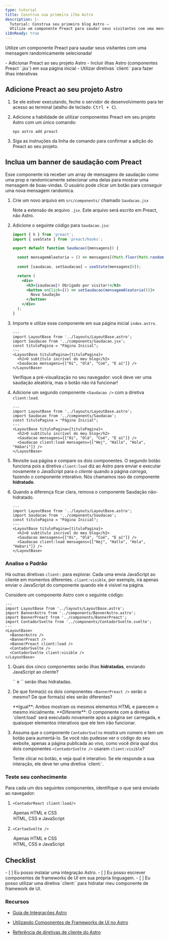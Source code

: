 ```yaml
---
type: tutorial
title: Construa sua primeira ilha Astro
description: |-
  Tutorial: Construa seu primeiro blog Astro —
  Utilize um componente Preact para saudar seus visitantes com uma mensagem randomicamente selecionada
i18nReady: true
---
```


Utilize um componente Preact para saudar seus visitantes com uma mensagem randomicamente selecionada!

<PreCheck>
  - Adicionar Preact ao seu projeto Astro
  - Incluir ilhas Astro (componentes Preact `.jsx`) em sua página inicial
  - Utilizar diretivas `client:` para fazer ilhas interativas
</PreCheck>

## Adicione Preact ao seu projeto Astro

1. Se ele estiver executando, feche o servidor de desenvolvimento para ter acesso ao terminal (atalho de teclado: <kbd>Ctrl + C</kbd>).

2. Adicione a habilidade de utilizar componentes Preact em seu projeto Astro com um único comando:

    ```shell
    npx astro add preact
    ```

2. Siga as instruções da linha de comando para confirmar a adição do Preact ao seu projeto.
 

## Inclua um banner de saudação com Preact

Esse componente irá receber um array de mensagens de saudação como uma prop e randomicamente selecionar uma delas para mostrar uma mensagem de boas-vindas. O usuário pode clicar um botão para conseguir uma nova mensagem randomica.

1. Crie um novo arquivo em `src/components/` chamado `Saudacao.jsx`

    Note a extensão de arquivo `.jsx`. Este arquivo será escrito em Preact, não Astro.

2. Adicione o seguinte código para `Saudacao.jsx`:

    ```jsx title="src/components/Saudacao.jsx"
    import { h } from 'preact';
    import { useState } from 'preact/hooks';

    export default function Saudacao({mensagens}) {

      const mensagemAleatoria = () => mensagens[(Math.floor(Math.random() * mensagens.length))];
      
      const [saudacao, setSaudacao] = useState(mensagens[0]);

      return (
        <div> 
          <h3>{saudacao}! Obrigado por visitar!</h3>
          <button onClick={() => setSaudacao(mensagemAleatoria())}>
            Nova Saudação
          </button>
        </div>
      );
    }
    ```

3. Importe e utilize esse componente em sua página inicial `index.astro`.

    ```astro title="src/pages/index.astro" ins={3,8}
    ---
    import LayoutBase from '../layouts/LayoutBase.astro';
    import Saudacao from '../components/Saudacao.jsx';
    const tituloPagina = "Página Inicial";
    ---
    <LayoutBase tituloPagina={tituloPagina}>
      <h2>O subtítulo incrível do meu blog</h2>
      <Saudacao mensagens={["Oi", "Olá", "Coé", "E aí"]} />
    </LayoutBase>
    ```

    Verifique a pré-visualização no seu navegador: você deve ver uma saudação aleatória, mas o botão não irá funcionar!


4. Adicione um segundo componente `<Saudacao />` com a diretiva `client:load`.

    ```astro title="src/pages/index.astro" ins={9} "client:load"
    ---
    import LayoutBase from '../layouts/LayoutBase.astro';
    import Saudacao from '../components/Saudacao';
    const tituloPagina = "Página Inicial";
    ---
    <LayoutBase tituloPagina={tituloPagina}>
      <h2>O subtítulo incrível do meu blog</h2>
      <Saudacao mensagens={["Oi", "Olá", "Coé", "E aí"]} />
      <Saudacao client:load mensagens={["Hej", "Hallo", "Hola", "Habari"]} />
    </LayoutBase>
    ```

  5. Revisite sua página e compare os dois componentes. O segundo botão funciona pois a diretiva `client:load` diz ao Astro para enviar e executar novamente o JavaScript para o _cliente_ quando a página _carrega_, fazendo o componente interativo. Nós chamamos isso de componente **hidratado**.
  
  6. Quando a diferença ficar clara, remova o componente Saudação não-hidratado.


      ```astro title="src/pages/index.astro" del={8} "client:load"
      ---
      import LayoutBase from '../layouts/LayoutBase.astro';
      import Saudacao from '../components/Saudacao';
      const tituloPagina = "Página Inicial";
      ---
      <LayoutBase tituloPagina={tituloPagina}>
        <h2>O subtítulo incrível do meu blog</h2>
        <Saudacao mensagens={["Oi", "Olá", "Coé", "E aí"]} />
        <Saudacao client:load mensagens={["Hej", "Hallo", "Hola", "Habari"]} />
      </LayoutBase>
      ```

<Box icon="question-mark">

### Analise o Padrão

Há outras diretivas `client:` para explorar. Cada uma envia JavaScript ao cliente em momentos diferentes. `client:visible`, por exemplo, irá apenas enviar o JavaScript do componente quando ele é visível na página.

Considere um componente Astro com o seguinte código:

```astro
---
import LayoutBase from '../layouts/LayoutBase.astro';
import BannerAstro from '../components/BannerAstro.astro';
import BannerPreact from '../components/BannerPreact';
import ContadorSvelte from '../components/ContadorSvelte.svelte';
---
<LayoutBase>
  <BannerAstro />
  <BannerPreact />
  <BannerPreact client:load />
  <ContadorSvelte />
  <ContadorSvelte client:visible />
</LayoutBase>
```

1. Quais dos cinco componentes serão ilhas **hidratadas**, enviando JavaScript ao cliente?

    <p>
      <Spoiler>`<BannerPreact client:load />` e `<ContadorSvelte client:visible />` serão ilhas hidratadas.</Spoiler>
    </p>

2. De que forma(s) os dois componentes `<BannerPreact />` serão o mesmo? De que forma(s) eles serão diferentes? 

    <p>
      <Spoiler>**Igual**: Ambos mostram os mesmos elementos HTML e parecem o mesmo inicialmente. **Diferente**: O componente com a diretiva `client:load` será executado novamente após a página ser carregada, e quaisquer elementos interativos que ele tem irão funcionar.</Spoiler>
    </p>

3. Assuma que o componente `ContadorSvelte` mostra um número e tem um botão para aumentá-lo. Se você não pudesse ver o código do seu website, apenas a página publicada ao vivo, como você diria qual dos dois componentes `<ContadorSvelte />` usaram `client:visible`? 

    <p>
      <Spoiler>Tente clicar no botão, e veja qual é interativo. Se ele responde a sua interação, ele deve ter uma diretiva `client:`.</Spoiler>
    </p>
</Box>



<Box icon="question-mark">

### Teste seu conhecimento

Para cada um dos seguintes componentes, identifique o que será enviado ao navegador:

1. `<ContadorReact client:load/>`

    <MultipleChoice>
      <Option>
        Apenas HTML e CSS 
      </Option>
      <Option isCorrect>
        HTML, CSS e JavaScript
      </Option>
    </MultipleChoice>

2. `<CartaoSvelte />`

    <MultipleChoice>
      <Option  isCorrect>
        Apenas HTML e CSS
      </Option>
      <Option>
        HTML, CSS e JavaScript
      </Option>
    </MultipleChoice>
</Box>

<Box icon="check-list">

## Checklist

<Checklist>
- [ ] Eu posso instalar uma integração Astro.
- [ ] Eu posso escrever componentes de frameworks de UI em sua própria linguagem.
- [ ] Eu posso utilizar uma diretiva `client:` para hidratar meu componente de framework de UI.
</Checklist>
</Box>

### Recursos

- [Guia de Integrações Astro](/pt-br/guides/integrations-guide/)

- [Utilizando Componentes de Frameworks de UI no Astro](/pt-br/core-concepts/framework-components/#usando-componentes-de-frameworks)

- [Referência de diretivas de cliente do Astro](/pt-br/reference/directives-reference/#diretivas-de-cliente)
